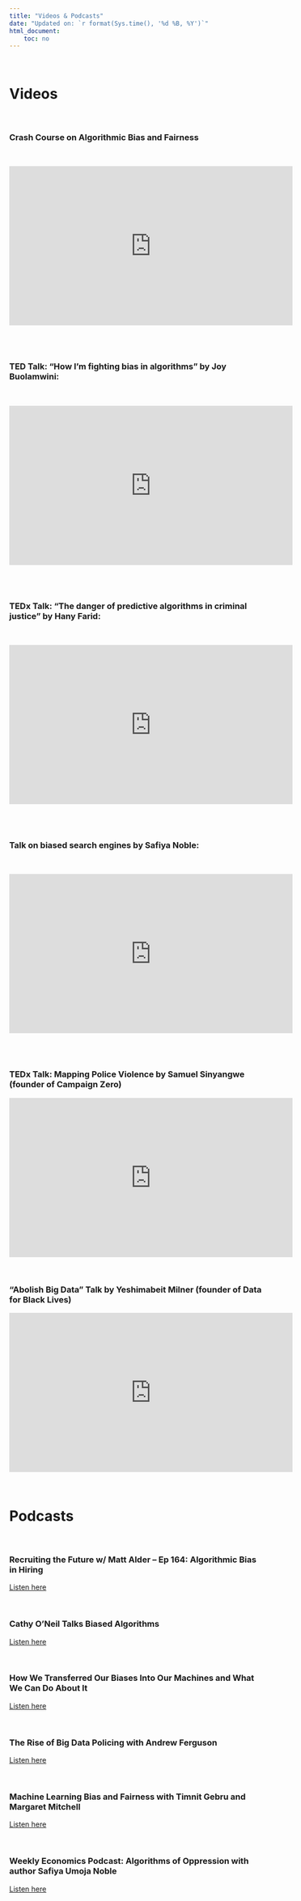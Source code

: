 ```yaml
---
title: "Videos & Podcasts"
date: "Updated on: `r format(Sys.time(), '%d %B, %Y')`"
html_document:
    toc: no
---
```


$~$

# Videos

$~$

### Crash Course on Algorithmic Bias and Fairness

$~$

<iframe src="https://www.youtube.com/embed/gV0_raKR2UQ" 
        allowfullscreen="allowfullscreen"
        mozallowfullscreen="mozallowfullscreen" 
        msallowfullscreen="msallowfullscreen" 
        oallowfullscreen="oallowfullscreen" 
        webkitallowfullscreen="webkitallowfullscreen"
        frameborder="0" 
        allow="accelerometer; autoplay; encrypted-media;     
        gyroscope; picture-in-picture"
        width="560" height="315"> </iframe> 


\
$~$


### TED Talk: “How I’m fighting bias in algorithms” by Joy Buolamwini:

$~$

<iframe src="https://www.youtube.com/embed/UG_X_7g63rY" allowfullscreen="allowfullscreen"
        mozallowfullscreen="mozallowfullscreen" 
        msallowfullscreen="msallowfullscreen" 
        oallowfullscreen="oallowfullscreen" 
        webkitallowfullscreen="webkitallowfullscreen"
        frameborder="0" 
        allow="accelerometer; autoplay; encrypted-media;     
        gyroscope; picture-in-picture"
        width="560" height="315"> </iframe> 


\
$~$



### TEDx Talk: “The danger of predictive algorithms in criminal justice” by Hany Farid:

$~$


<iframe src="https://www.youtube.com/embed/p-82YeUPQh0" allowfullscreen="allowfullscreen"
        mozallowfullscreen="mozallowfullscreen" 
        msallowfullscreen="msallowfullscreen" 
        oallowfullscreen="oallowfullscreen" 
        webkitallowfullscreen="webkitallowfullscreen"
        frameborder="0" 
        allow="accelerometer; autoplay; encrypted-media;     
        gyroscope; picture-in-picture"
        width="560" height="315"> </iframe> 


\
$~$


### Talk on biased search engines by Safiya Noble:


$~$

<iframe src="https://www.youtube.com/embed/iRVZozEEWlE" allowfullscreen="allowfullscreen"
        mozallowfullscreen="mozallowfullscreen" 
        msallowfullscreen="msallowfullscreen" 
        oallowfullscreen="oallowfullscreen" 
        webkitallowfullscreen="webkitallowfullscreen"
        frameborder="0" 
        allow="accelerometer; autoplay; encrypted-media;     
        gyroscope; picture-in-picture"
        width="560" height="315"> </iframe> 
        

\
$~$

### TEDx Talk: Mapping Police Violence by Samuel Sinyangwe (founder of Campaign Zero)

<iframe src="https://www.youtube.com/embed/zVzGrj8HtcY" allowfullscreen="allowfullscreen"
        mozallowfullscreen="mozallowfullscreen" 
        msallowfullscreen="msallowfullscreen" 
        oallowfullscreen="oallowfullscreen" 
        webkitallowfullscreen="webkitallowfullscreen"
        frameborder="0" 
        allow="accelerometer; autoplay; encrypted-media;         gyroscope; picture-in-picture"
        width="560" height="315"> </iframe> 



$~$

### "Abolish Big Data" Talk by Yeshimabeit Milner (founder of Data for Black Lives)

<iframe src="https://www.youtube.com/embed/wR5i6qXJH4o" allowfullscreen="allowfullscreen"
        mozallowfullscreen="mozallowfullscreen" 
        msallowfullscreen="msallowfullscreen" 
        oallowfullscreen="oallowfullscreen" 
        webkitallowfullscreen="webkitallowfullscreen"
        frameborder="0" 
        allow="accelerometer; autoplay; encrypted-media;         gyroscope; picture-in-picture"
        width="560" height="315"> </iframe> 



$~$

# Podcasts

$~$

### Recruiting the Future w/ Matt Alder -- Ep 164: Algorithmic Bias in Hiring

[Listen here](https://recruitingfuture.com/2019/01/ep-164-algorithmic-bias-in-hiring/)

$~$

### Cathy O'Neil Talks Biased Algorithms

[Listen here](https://www.wnycstudios.org/podcasts/otm/segments/biased-algorithms-biased-world)

$~$

### How We Transferred Our Biases Into Our Machines and What We Can Do About It

[Listen here](https://w.soundcloud.com/player/?url=https%3A//api.soundcloud.com/tracks/358297613&color=ff5500)

$~$

### The Rise of Big Data Policing with Andrew Ferguson

[Listen here](https://w.soundcloud.com/player/?url=https%3A//api.soundcloud.com/tracks/369016508&color=%23ff5500&auto_play=false&hide_related=false&show_comments=true&show_user=true&show_reposts=false&show_teaser=true&visual=true)

$~$

### Machine Learning Bias and Fairness with Timnit Gebru and Margaret Mitchell

[Listen here](https://www.gcppodcast.com/post/episode-114-machine-learning-bias-and-fairness-with-timnit-gebru-and-margaret-mitchell/)

$~$

### Weekly Economics Podcast: Algorithms of Oppression with author Safiya Umoja Noble

[Listen here](https://neweconomics.org/2019/05/weekly-economics-podcast-algorithms-of-oppression-live)

$~$

### 


